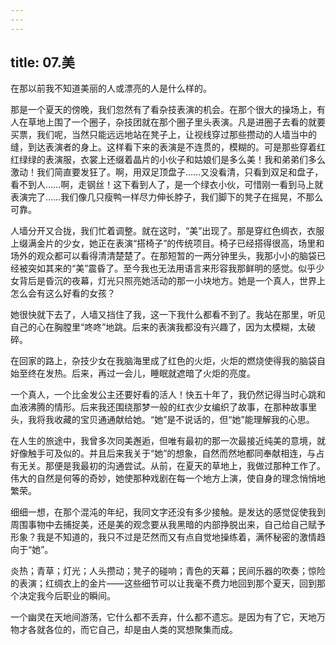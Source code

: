 ```yaml
---
---
---
```

title: 07.美
---




在那以前我不知道美丽的人或漂亮的人是什么样的。

那是一个夏天的傍晚，我们忽然有了看杂技表演的机会。在那个很大的操场上，有人在草地上围了一个圈子，杂技团就在那个圈子里头表演。凡是进圈子去看的就要买票，我们呢，当然只能远远地站在凳子上，让视线穿过那些攒动的人墙当中的缝，到达表演者的身上。这样看下来的表演是不连贯的，模糊的。可是那些穿着红红绿绿的表演服，衣裳上还缀着晶片的小伙子和姑娘们是多么美！我和弟弟们多么激动！我们简直要发狂了。啊，用双足顶盘子……又没看清，只看到双足和盘子，看不到人……啊，走钢丝！这下看到人了，是一个绿衣小伙，可惜刚一看到马上就表演完了……我们像几只瘦鸭一样尽力伸长脖子，我们脚下的凳子在摇晃，不那么可靠。

人墙分开又合拢，我们忙着调整。就在这时，“美”出现了。那是穿红色绸衣，衣服上缀满金片的少女，她正在表演“搭椅子”的传统项目。椅子已经搭得很高，场里和场外的观众都可以看得清清楚楚了。在那短暂的一两分钟里头，我那小小的脑袋已经被突如其来的“美”震昏了。至今我也无法用语言来形容我那鲜明的感觉。似乎少女背后是昏沉的夜幕，灯光只照亮她活动的那一小块地方。她是一个真人，世界上怎么会有这么好看的女孩？

她很快就下去了，人墙又挡住了我，这一下我什么都看不到了。我站在那里，听见自己的心在胸膛里“咚咚”地跳。后来的表演我都没有兴趣了，因为太模糊，太破碎。

在回家的路上，杂技少女在我脑海里成了红色的火炬，火炬的燃烧使得我的脑袋自始至终在发热。后来，再过一会儿，睡眠就遮暗了火炬的亮度。

一个真人，一个比金发公主还要好看的活人！快五十年了，我仍然记得当时心跳和血液沸腾的情形。后来我还围绕那梦一般的红衣少女编织了故事，在那种故事里头，我将我收藏的宝贝通通献给她。“她”是不说话的，但“她”能理解我的心思。

在人生的旅途中，我曾多次同美邂逅，但唯有最初的那一次最接近纯美的意境，就好像触手可及似的。并且后来我关于“她”的想象，自然而然地都同奉献相连，与占有无关。那便是我最初的沟通尝试。从前，在夏天的草地上，我做过那种工作了。伟大的自然是何等的奇妙，她使那种戏剧在每一个地方上演，使自身的理念悄悄地繁荣。

细细一想，在那个混沌的年纪，我同文字还没有多少接触。是发达的感觉促使我到周围事物中去捕捉美，还是美的观念要从我黑暗的内部挣脱出来，自己给自己赋予形象？我是不知道的，我只不过是茫然而又有点自觉地操练着，满怀秘密的激情趋向于“她”。

炎热；青草；灯光；人头攒动；凳子的碰响；青色的天幕；民间乐器的吹奏；惊险的表演；红绸衣上的金片——这些细节可以让我毫不费力地回到那个夏天，回到那个决定我今后职业的瞬间。

一个幽灵在天地间游荡，它什么都不丢弃，什么都不遗忘。是因为有了它，天地万物才各就各位的，而它自己，却是由人类的冥想聚集而成。